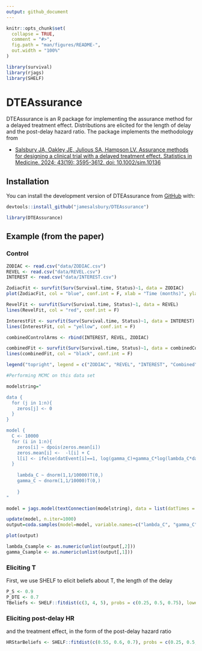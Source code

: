```yaml
---
output: github_document
---
```


<!-- README.md is generated from README.Rmd. Please edit that file -->

```r
knitr::opts_chunk$set(
  collapse = TRUE,
  comment = "#>",
  fig.path = "man/figures/README-",
  out.width = "100%"
)
```

```r
library(survival)
library(rjags)
library(SHELF)
```


# DTEAssurance

<!-- badges: start -->
<!-- badges: end -->

DTEAssurance is an R package  for implementing the assurance method for a delayed treatment effect. Distributions are elicited for the length of delay and the post-delay hazard ratio. The package implements the methodology from  


* [Salsbury JA, Oakley JE, Julious SA, Hampson LV. Assurance methods for designing a clinical trial with a delayed treatment effect. Statistics in Medicine. 2024; 43(19): 3595-3612. doi: 10.1002/sim.10136](https://onlinelibrary.wiley.com/doi/10.1002/sim.10136)


## Installation

You can install the development version of DTEAssurance from [GitHub](https://github.com/) with:

```r
devtools::install_github("jamesalsbury/DTEAssurance")
```

```r
library(DTEAssurance)
```

## Example (from the paper)

### Control

```r
ZODIAC <- read.csv("data/ZODIAC.csv")
REVEL <- read.csv("data/REVEL.csv")
INTEREST <- read.csv("data/INTEREST.csv")
```


```r

ZodiacFit <- survfit(Surv(Survival.time, Status)~1, data = ZODIAC)
plot(ZodiacFit, col = "blue", conf.int = F, xlab = "Time (months)", ylab = "Overall Survival")

RevelFit <- survfit(Surv(Survival.time, Status)~1, data = REVEL)
lines(RevelFit, col = "red", conf.int = F)

InterestFit <- survfit(Surv(Survival.time, Status)~1, data = INTEREST)
lines(InterestFit, col = "yellow", conf.int = F)

combinedControlArms <- rbind(INTEREST, REVEL, ZODIAC)

combinedFit <- survfit(Surv(Survival.time, Status)~1, data = combinedControlArms)
lines(combinedFit, col = "black", conf.int = F)

legend("topright", legend = c("ZODIAC", "REVEL", "INTEREST", "Combined"), lty = 1, col = c("blue", "red", "yellow", "black"))

```


```r
#Performing MCMC on this data set

modelstring="

data {
  for (j in 1:n){
    zeros[j] <- 0
  }
}

model {
  C <- 10000
  for (i in 1:n){
    zeros[i] ~ dpois(zeros.mean[i])
    zeros.mean[i] <-  -l[i] + C
    l[i] <- ifelse(datEvent[i]==1, log(gamma_C)+gamma_C*log(lambda_C*datTimes[i])-(lambda_C*datTimes[i])^gamma_C-log(datTimes[i]), -(lambda_C*datTimes[i])^gamma_C)
  }
  
    lambda_C ~ dnorm(1,1/10000)T(0,)
    gamma_C ~ dnorm(1,1/10000)T(0,)
    
    }
"

model = jags.model(textConnection(modelstring), data = list(datTimes = combinedControlArms$Survival.time, datEvent = combinedControlArms$Status, n= nrow(combinedControlArms)), quiet = T) 

update(model, n.iter=1000)
output=coda.samples(model=model, variable.names=c("lambda_C", "gamma_C"), n.iter = 10000)

plot(output)

lambda_Csample <- as.numeric(unlist(output[,2]))
gamma_Csample <- as.numeric(unlist(output[,1]))
```

### Eliciting T

First, we use SHELF to elicit beliefs about T, the length of the delay

```r
P_S <- 0.9
P_DTE <- 0.7
TBeliefs <- SHELF::fitdist(c(3, 4, 5), probs = c(0.25, 0.5, 0.75), lower = 0, upper = 10)
```


### Eliciting post-delay HR

and the treatment effect, in the form of the post-delay hazard ratio

```r
HRStarBeliefs <- SHELF::fitdist(c(0.55, 0.6, 0.7), probs = c(0.25, 0.5, 0.75), lower = 0, upper = 1.5)
```





